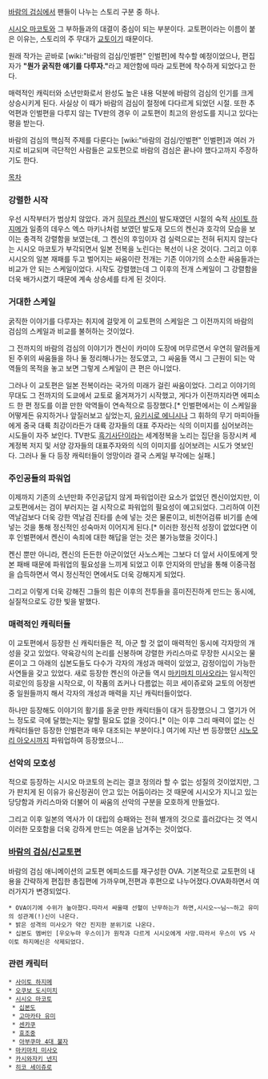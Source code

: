 [[바람의 검심]]에서 팬들이 나누는 스토리 구분 중 하나.

[[시시오 마코토]]와 그 부하들과의 대결이 중심이 되는 부분이다. 교토편이라는 이름이 붙은 이유는, 스토리의 주 무대가 [[교토]]이기 때문이다.

원래 작가는 곧바로 [wiki:"바람의 검심/인벌편" 인벌편]에 착수할 예정이었으나, 편집자가 '''"뭔가 굵직한 얘기를 다루자."'''라고 제안함에 따라 교토편에 착수하게 되었다고 한다. 

매력적인 캐릭터와 소년만화로서 완성도 높은 내용 덕분에 바람의 검심의 인기를 크게 상승시키게 된다. 사실상 이 때가 바람의 검심이 절정에 다다르게 되었던 시절. 또한 추억편과 인벌편을 다루지 않는 TV판의 경우 이 교토편이 최고의 완성도를 지니고 있다는 평을 받는다. 

바람의 검심의 핵심적 주제를 다룬다는 [wiki:"바람의 검심/인벌편" 인벌편]과 여러 가지로 비교되며 극단적인 사람들은 교토편으로 바람의 검심은 끝나야 했다고까지 주장하기도 한다.

[[목차]]

=== 강렬한 시작 ===
우선 시작부터가 범상치 않았다. 과거 [[히무라 켄신]]이 발도재였던 시절의 숙적 [[사이토 하지메]]가 일종의 데우스 엑스 마키나처럼 보였던 발도재 모드의 켄신과 호각의 모습을 보이는 충격적 강렬함을 보였는데, 그 켄신의 후임이자 검 실력으로는 전혀 뒤지지 않는다는 시시오 마코토가 부각되면서 일본 전복을 노린다는 복선이 나온 것이다. 그리고 이후 시시오의 일본 재패를 두고 벌어지는 싸움이란 전개는 기존 이야기의 소소한 싸움들과는 비교가 안 되는 스케일이었다. 시작도 강렬했는데 그 이후의 전개 스케일이 그 강렬함을 더욱 배가시켰기 때문에 계속 상승세를 타게 된 것이다.

=== 거대한 스케일 ===
굵직한 이야기를 다루자는 취지에 걸맞게 이 교토편의 스케일은 그 이전까지의 바람의 검심의 스케일과 비교를 불허하는 것이었다.

그 전까지의 바람의 검심의 이야기가 켄신이 카미야 도장에 머무르면서 우연히 말려들게 된 주위의 싸움들을 하나 둘 정리해나가는 정도였고, 그 싸움들 역시 그 근원이 되는 악역들의 목적을 놓고 보면 그렇게 스케일이 큰 편은 아니었다. 

그러나 이 교토편은 일본 전복이라는 국가의 미래가 걸린 싸움이었다. 그리고 이야기의 무대도 그 전까지의 도쿄에서 교토로 옮겨져가기 시작했고, 게다가 이전까지라면 에피소드 한 편 정도를 이끌 만한 악역들이 연속적으로 등장했다.[* 인벌편에서는 이 스케일을 어떻게든 유지하거나 앞질러보고 싶었는지, [[유키시로 에니시]]나 그 휘하의 무기 마피아들에게 중국 대륙 최강이라든가 대륙 강자들의 대표 주자라는 식의 이미지를 심어보려는 시도들이 자주 보인다. TV판도 [[흑기사단]]이라는 세계정복을 노리는 집단을 등장시켜 세계정복 저지 및 서양 강자들의 대표주자와의 식의 이미지를 심어보려는 시도가 엿보인다. 그러나 둘 다 등장 캐릭터들이 엉망이라 결국 스케일 부각에는 실패.]  

=== 주인공들의 파워업 ===
이제까지 기존의 소년만화 주인공답지 않게 파워업이란 요소가 없었던 켄신이었지만, 이 교토편에서는 검이 부러지는 걸 시작으로 파워업의 필요성이 예고되었다. 그리하여 이전 역날검보다 더욱 강한 역날검 진타를 손에 넣는 것은 물론이고, 비천어검류 비기를 손에 넣는 것을 통해 정신적인 성숙마저 이어지게 된다.[* 이러한 정신적 성장이 없었다면 이후 인벌편에서 켄신이 속죄에 대한 해답을 얻는 것은 불가능했을 것이다.]

켄신 뿐만 아니라, 켄신의 든든한 아군이었던 사노스케는 그보다 더 앞서 사이토에게 맛본 패배 때문에 파워업의 필요성을 느끼게 되었고 이후 안지와의 만남을 통해 이중극점을 습득하면서 역시 정신적인 면에서도 더욱 강해지게 되었다.

그리고 이렇게 더욱 강해진 그들의 힘은 이후의 전투들을 흥미진진하게 만드는 동시에, 실질적으로도 강한 빛을 발했다.

=== 매력적인 캐릭터들 ===
이 교토편에서 등장한 신 캐릭터들은 적, 아군 할 것 없이 매력적인 동시에 각자망의 개성을 갖고 있었다. 약육강식의 논리를 신봉하며 강렬한 카리스마로 무장한 시시오는 물론이고 그 아래의 십본도들도 다수가 각자의 개성과 매력이 있었고, 감정이입이 가능한 사연들을 갖고 있었다. 새로 등장한 켄신의 아군들 역시 [[마키마치 미사오]]라는 일시적인 히로인의 등장을 시작으로, 이 작품의 죠커나 다름없는 히코 세이쥬로와 교토의 어정번중 일원들까지 해서 각자의 개성과 매력을 지닌 캐릭터들이었다.

하나만 등장해도 이야기의 활기를 돋굴 만한 캐릭터들이 대거 등장했으니 그 열기가 어느 정도로 극에 달했는지는 말할 필요도 없을 것이다.[* 이는 이후 그리 매력이 없는 신 캐릭터들만 등장한 인벌편과 매우 대조되는 부분이다.] 여기에 지난 번 등장했던 [[시노모리 아오시]]까지 파워업하여 등장했으니...

=== 선악의 모호성 ===
적으로 등장하는 시시오 마코토의 논리는 결코 정의라 할 수 없는 성질의 것이었지만, 그가 판치게 된 이유가 유신정권이 안고 있는 어둠이라는 것 때문에 시시오가 지니고 있는 당당함과 카리스마와 더불어 이 싸움의 선악의 구분을 모호하게 만들었다. 

그리고 이후 일본의 역사가 이 대립의 승패와는 전혀 별개의 것으로 흘러갔다는 것 역시 이러한 모호함을 더욱 강하게 만드는 여운을 남겨주는 것이었다.  

=== [[바람의 검심/신교토편]] ===
바람의 검심 애니메이션의 교토편 에피소드를 재구성한 OVA.
기본적으로 교토편의 내용을 간략하게 편집한 총집편에 가까우며,전편과 후편으로 나누어졌다.OVA화하면서 여러가지가 변경되었다.

 * OVA이기에 수위가 높아졌다.따라서 싸울때 선혈이 난무하는가 하면,시시오~~님~~하고 유미의 성관계(!)신이 나온다.
 * 밝은 성격의 미사오가 약간 진지한 분위기로 나온다.
 * 십본도 멤버인 [우오누마 우스이]가 원작과 다르게 시시오에게 사망.따라서 우스이 VS 사이토 하지메신은 삭제되었다.

=== 관련 캐릭터 ===
 * [[사이토 하지메]]
 * [[오쿠보 도시미치]]
 * [[시시오 마코토]]
  * [[십본도]]
  * [[고마카타 유미]]
  * [[센카쿠]]
  * [[효조중]]
  * [[아부쿠마 4대 불자]]
 * [[마키마치 미사오]]
 * [[카시와자키 넨지]]
 * [[히코 세이쥬로]]
